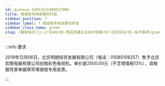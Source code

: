 ```yaml
---
id: qianxue-14051615400527000
title: 增值税专用发票的开具
sidebar_position: 7
sidebar_label: 7 增值税专用发票的开具
sidebar_class_name: green
slug: /基础会计/jc-1/1040/09-商品流通企业会计核算/07-综合实训/01-经济事项/qianxue-14051614365231201/qianxue-14051615400527000/增值税专用发票的开具
---
```


:::info 要求

2019年12月06日，北京明朗经贸发展有限公司（电话：01085108257）售予北京宏图电器有限公司创维彩色电视机，单价是2500.00元（不含增值税13%），请根据背景单据填写增值税专用发票。

:::
